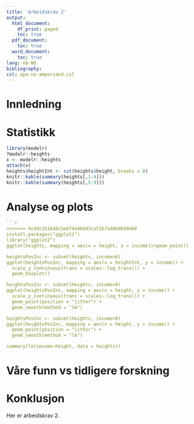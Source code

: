 ```yaml
---
title: 'Arbeidskrav 2'
output:
  html_document:
    df_print: paged
    toc: true
  pdf_document:
    toc: true 
  word_document:
    toc: true 
lang: nb-NO
bibliography: 
csl: apa-no-ampersand.csl
---
```



# Innledning

# Statistikk

```r
library(modelr)
?modelr::heights
x <- modelr::heights
attach(x)
heights$heightInt <- cut(heights$height, breaks = 8)
knitr::kable(summary(heights[,1:4]))
knitr::kable(summary(heights[,5:9]))

```


# Analyse og plots


```r

```r
>>>>>>> 9cddc2b1648c5ebf4a96dd3ca51b7ad860b50eb8
install.packages("ggplot2")
library("ggplot2")
ggplot(heights, mapping = aes(x = height, y = income))+geom_point()

heightsPosInc <- subset(heights, income>0)
ggplot(heightsPosInc, mapping = aes(x = heightInt, y = income)) +
  scale_y_continuous(trans = scales::log_trans()) +
  geom_boxplot()

heightsPosInc <- subset(heights, income>0)
ggplot(heightsPosInc, mapping = aes(x = height, y = income)) +
  scale_y_continuous(trans = scales::log_trans()) +
  geom_point(position = "jitter") +
  geom_smooth(method = "lm")

heightsPosInc <- subset(heights, income>0)
ggplot(heightsPosInc, mapping = aes(x = height, y = income)) + 
  geom_point(position = "jitter") +
  geom_smooth(method = "lm")

summary(lm(income~height, data = heights))

```

# Våre funn vs tidligere forskning

# Konklusjon

Her er arbeidskrav 2. 


